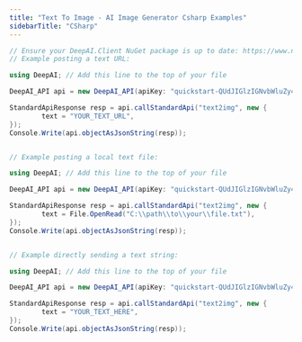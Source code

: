 ```yaml
---
title: "Text To Image - AI Image Generator Csharp Examples"
sidebarTitle: "CSharp"
---
```


```csharp
// Ensure your DeepAI.Client NuGet package is up to date: https://www.nuget.org/packages/DeepAI.Client
// Example posting a text URL:

using DeepAI; // Add this line to the top of your file

DeepAI_API api = new DeepAI_API(apiKey: "quickstart-QUdJIGlzIGNvbWluZy4uLi4K");

StandardApiResponse resp = api.callStandardApi("text2img", new {
        text = "YOUR_TEXT_URL",
});
Console.Write(api.objectAsJsonString(resp));


// Example posting a local text file:

using DeepAI; // Add this line to the top of your file

DeepAI_API api = new DeepAI_API(apiKey: "quickstart-QUdJIGlzIGNvbWluZy4uLi4K");

StandardApiResponse resp = api.callStandardApi("text2img", new {
        text = File.OpenRead("C:\\path\\to\\your\\file.txt"),
});
Console.Write(api.objectAsJsonString(resp));


// Example directly sending a text string:

using DeepAI; // Add this line to the top of your file

DeepAI_API api = new DeepAI_API(apiKey: "quickstart-QUdJIGlzIGNvbWluZy4uLi4K");

StandardApiResponse resp = api.callStandardApi("text2img", new {
        text = "YOUR_TEXT_HERE",
});
Console.Write(api.objectAsJsonString(resp));
```
